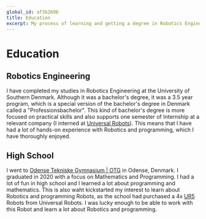 ```yaml
---
global_id: af3b269b
title: Education
excerpt: My process of learning and getting a degree in Robotics Engineering
---
```


# Education

## Robotics Engineering

I have completed my studies in Robotics Engineering at the University of Southern Denmark. Although it was a bachelor's degree, it was a 3.5 year program, which is a special version of the bachelor's degree in Denmark called a "Professionsbachelor". This kind of bachelor's degree is more focused on practical skills and also supports one semester of Internship at a relevant company (I interned at [Universal Robots](https://universal-Robots.com)). This means that I have had a lot of hands-on experience with Robotics and programming, which I have thoroughly enjoyed.

## High School

I went to [Odense Tekniske Gymnasium | OTG](https://otg.dk/) in Odense, Denmark. I graduated in 2020 with a focus on Mathematics and Programming. I had a lot of fun in high school and I learned a lot about programming and mathematics. This is also waht kickstarted my interest to learn about Robotics and programming Robots, as the school had purchased a 4x [UR5](https://www.universal-Robots.com/products/ur5-Robot/) Robots from Universal Robots. I was lucky enough to be able to work with this Robot and learn a lot about Robotics and programming.
